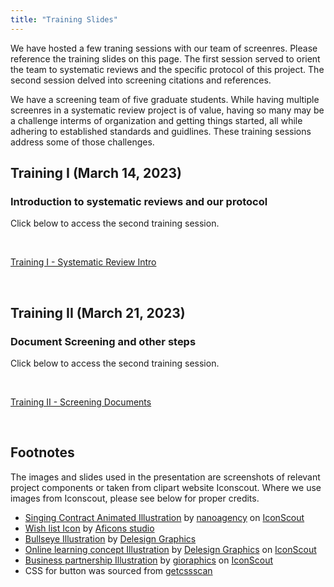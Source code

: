 ```yaml
---
title: "Training Slides"
---
```


We have hosted a few traning sessions with our team of screenres. Please reference the training slides on this page. The first session served to orient the team to systematic reviews and the specific protocol of this project. The second session delved into screening citations and references.

We have a screening team of five graduate students. While having multiple screenres in a systematic review project is of value, having so many may be a challenge interms of organization and getting things started, all while adhering to established standards and guidlines. These training sessions address some of those challenges.  


## Training I (March 14, 2023)


### Introduction to systematic reviews and our protocol

Click below to access the second training session.

<br>
```{=html}
<div class="container">
 <a href="https://butames.github.io/dphtraining01" class="button-51" role="button">Training I - Systematic Review Intro</a>
</div>
```

&nbsp;


## Training II (March 21, 2023)


### Document Screening and other steps

Click below to access the second training session.

<br>

```{=html}
<div class="container">
  <a href="https://butames.github.io/dphtraining02" class="button-51" role="button">Training II - Screening Documents</a>
</div>
```

&nbsp;

```{=html}
<footer>
  <h2 class="visually-hidden" id="footnote-label">Footnotes</h2>
  <p>The images and slides used in the presentation are screenshots of relevant project components or taken from clipart website Iconscout. Where we use images from Iconscout, please see below for proper credits.</p>
  <ul>
    <li><a href="https://iconscout.com/lotties/singing-contract" target="_blank">Singing Contract Animated Illustration</a> by <a href="https://iconscout.com/contributors/nanoagency">nanoagency</a> on <a href="https://iconscout.com">IconScout</a></li>
    <li><a href="https://iconscout.com/icons/wish-list" target="_blank">Wish list Icon</a> by <a href="https://iconscout.com/contributors/aficons-studio" target="_blank">Aficons studio</a></li>
    <li><a href="https://iconscout.com/illustrations/bullseye" target="_blank">Bullseye Illustration</a> by <a href="https://iconscout.com/contributors/delesign" target="_blank">Delesign Graphics</a></li>
    <li><a href="https://iconscout.com/illustrations/online-learning-concept" target="_blank">Online learning concept Illustration</a> by <a href="https://iconscout.com/contributors/delesign">Delesign Graphics</a> on <a href="https://iconscout.com">IconScout</a></li>
    <li><a href="https://iconscout.com/illustrations/business-partnership" target="_blank">Business partnership Illustration</a> by <a href="https://iconscout.com/contributors/gioraphics">gioraphics</a> on <a href="https://iconscout.com">IconScout</a></li>
    <li>CSS for button was sourced from <a href="https://getcssscan.com/css-buttons-examples" target="_blank">getcssscan</a></li>
  </ul>
</footer>
```